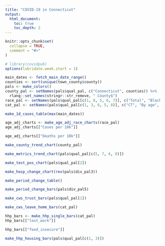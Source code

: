 ```yaml
---
title: "COVID-19 in Connecticut"
output:
  html_document:
    toc: true
    toc_depth: 2
---
```


```r
knitr::opts_chunk$set(
  collapse = TRUE,
  comment = "#>"
)
```

```r
# library(covidpub)
options(lubridate.week.start = 1)
```

```r
main_dates <- fetch_main_date_range()
counties <- sort(unique(town_county$county))
pals <- make_colors()
county_pal <- setNames(pals$qual_pal, c("Connecticut", counties)) %>%
  rlang::set_names(stringr::str_remove, " County$")
race_pal <- setNames(pals$qual_pal[c(1, 8, 5, 6, 7)], c("Total", "Black", "Latino", "White", "Asian"))
cat_pal <- setNames(pals$qual_pal[c(1, 3, 6, 5, 8)], c("CT", "By age", "By income", "By race/ethnicity", "By presence of kids"))
```


```r
make_1d_cases_table(max(main_dates))
```

```r
age_adj_charts <- make_age_adj_race_charts(race_pal)
age_adj_charts[["Cases per 10k"]]
```

```r
age_adj_charts[["Deaths per 10k"]]
```

```r
make_county_trend_chart(county_pal)
```

```r
make_metrics_trend_chart(pals$qual_pal[c(5, 7, 6, 8)])
```

```r
make_test_pos_chart(pals$qual_pal[2])
```

```r
make_hosp_change_chart(rev(pals$div_pal3))
```

```r
make_period_change_table()
```

```r
make_period_change_bars(pals$div_pal5)
```

```r
make_cws_trust_bars(pals$qual_pal[1])
```

```r
make_cws_leave_home_bars(cat_pal)
```

```r
hhp_bars <- make_hhp_single_bars(cat_pal)
hhp_bars[["lost_work"]]
```

```r
hhp_bars[["food_insecure"]]
```

```r
make_hhp_housing_bars(pals$qual_pal[c(1, 3)])
```


